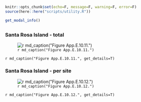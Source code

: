 ```r
knitr::opts_chunk$set(echo=F, message=F, warning=F, error=F)
source(here::here("scripts/utility.R"))
```
```r
get_modal_info()
```

## {.tabset}

### Santa Rosa Island - total

![`r md_caption("Figure App.E.10.11.")`](../img/cinms_cr/App.E.10.11.jpg)

`r md_caption("Figure App.E.10.11.", get_details=T)`

### Santa Rosa Island - per site

![`r md_caption("Figure App.E.10.12.")`](../img/cinms_cr/App.E.10.12.jpg)

`r md_caption("Figure App.E.10.12.", get_details=T)`
